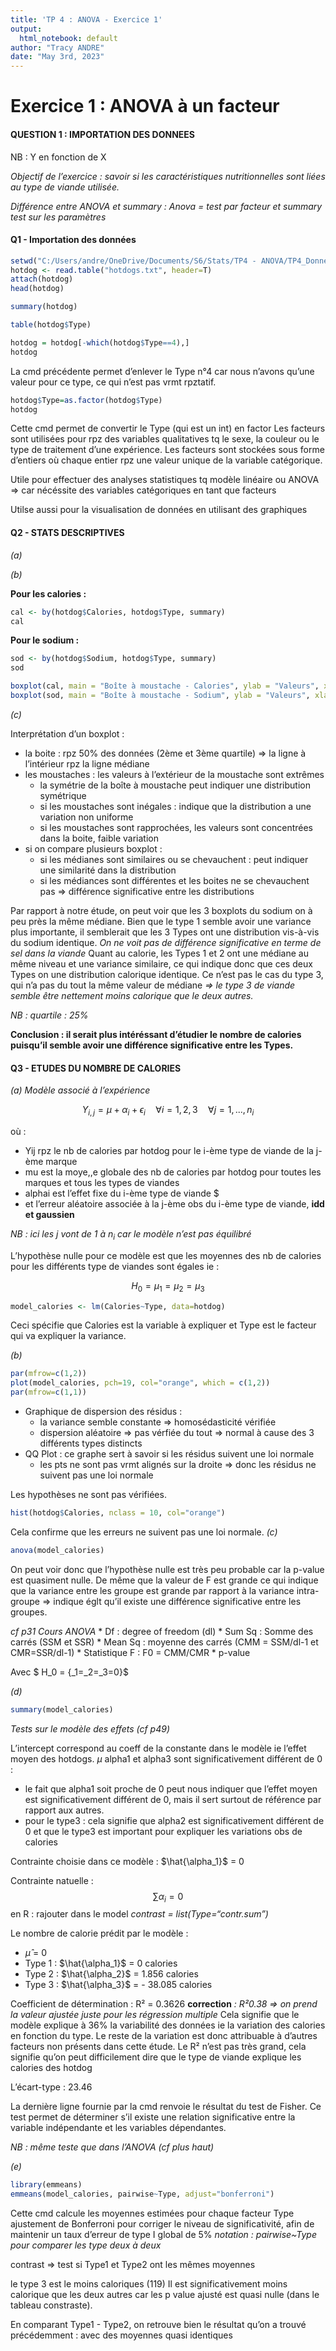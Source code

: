 ---
title: 'TP 4 : ANOVA - Exercice 1'
output:
  html_notebook: default
author: "Tracy ANDRE"
date: "May 3rd, 2023"
---


# Exercice 1 : ANOVA à un facteur

#### QUESTION 1 : IMPORTATION DES DONNEES

NB : Y en fonction de X 

*Objectif de l'exercice : savoir si les caractéristiques nutritionnelles sont liées au type de viande utilisée. *

\par 
*Différence entre ANOVA et summary : Anova = test par facteur et summary test sur les paramètres*


#### **Q1 - Importation des données**

```{r}
setwd("C:/Users/andre/OneDrive/Documents/S6/Stats/TP4 - ANOVA/TP4_Donnees")
hotdog <- read.table("hotdogs.txt", header=T)
attach(hotdog)
head(hotdog)
```


```{r}
summary(hotdog)
```

```{r}
table(hotdog$Type)
```

```{r}
hotdog = hotdog[-which(hotdog$Type==4),]
hotdog
```

La cmd précédente permet d'enlever le Type n°4 car nous n'avons qu'une valeur pour ce type, ce qui n'est pas vrmt rpztatif. 



```{r}
hotdog$Type=as.factor(hotdog$Type)
hotdog
```

Cette cmd permet de convertir le Type (qui est un int) en factor 
Les facteurs sont utilisées pour rpz des variables qualitatives tq le sexe, la couleur ou le type de traitement d'une expérience.
Les facteurs sont stockées sous forme d'entiers où chaque entier rpz une valeur unique de la variable catégorique. 

Utile pour effectuer des analyses statistiques tq modèle linéaire ou ANOVA => car nécéssite des variables catégoriques en tant que facteurs

Utilse aussi pour la visualisation de données en utilisant des graphiques


#### **Q2 - STATS DESCRIPTIVES**

*(a)*

*(b)*

 **Pour les calories : **
```{r}
cal <- by(hotdog$Calories, hotdog$Type, summary)
cal
```
  **Pour le sodium :**

```{r}
sod <- by(hotdog$Sodium, hotdog$Type, summary)
sod
```

```{r}
boxplot(cal, main = "Boîte à moustache - Calories", ylab = "Valeurs", xlab= "Type", col="orange")
boxplot(sod, main = "Boîte à moustache - Sodium", ylab = "Valeurs", xlab= "Type", col="red")
```

*(c)*

Interprétation d'un boxplot :

* la boite : rpz 50% des données  (2ème et 3ème quartile)
    => la ligne à l'intérieur rpz la ligne médiane
* les moustaches : les valeurs à l'extérieur de la moustache sont extrêmes
  + la symétrie de la boîte à moustache peut indiquer une distribution symétrique
  + si les moustaches sont inégales : indique que la distribution a une variation non uniforme
  + si les moustaches sont rapprochées, les valeurs sont concentrées dans la boite, faible variation 
* si on compare plusieurs boxplot : 
  + si les médianes sont similaires ou se chevauchent : peut indiquer une similarité dans la distribution
  + si les médiances sont différentes et les boites ne se chevauchent pas => différence significative entre les distributions

Par rapport à notre étude, on peut voir que les 3 boxplots du sodium on à peu près la même médiane. Bien que le type 1 semble avoir une variance plus importante, il semblerait que les 3 Types ont une distribution vis-à-vis du sodium identique.
*On ne voit pas de différence significative en terme de sel dans la viande*
Quant au calorie, les Types 1 et 2 ont une médiane au même niveau et une variance similaire, ce qui indique donc que ces deux Types on une distribution calorique identique. Ce n'est pas le cas du type 3, qui n'a pas du tout la même valeur de médiane *=> le type 3 de viande semble être nettement moins calorique que le deux autres.* 


*NB : quartile : 25%*

**Conclusion : il serait plus intéréssant d'étudier le nombre de calories puisqu'il semble avoir une différence significative entre les Types.**


#### **Q3 - ETUDES DU NOMBRE DE CALORIES**

*(a) Modèle associé à l'expérience*


$$ Y_{i,j} = \mu + \alpha_i + \epsilon_i \quad \forall i = 1,2,3 \quad  \forall j=1,...,n_i  $$

où  : 

* Yij rpz le nb de calories par hotdog pour le i-ème type de viande de la j-ème marque 
* mu est la moye,,e globale des nb de calories par hotdog pour toutes les marques et tous les types de viandes 
* alphai est l'effet fixe du i-ème type de viande $
* et l'erreur aléatoire associée à la j-ème obs du i-ème type de viande, **idd et gaussien**

*NB : ici les j vont de 1 à $n_i$ car le modèle n'est pas équilibré* 


L'hypothèse nulle pour ce modèle est que les moyennes des nb de calories pour les différents type de viandes sont égales ie : 

$$H_0 = \mu_1 = \mu_2 = \mu_3$$ 

```{r}
model_calories <- lm(Calories~Type, data=hotdog)
```
Ceci spécifie que Calories est la variable à expliquer et Type est le facteur qui va expliquer la variance.


*(b)*

```{r}
par(mfrow=c(1,2))
plot(model_calories, pch=19, col="orange", which = c(1,2))
par(mfrow=c(1,1))
```

* Graphique de dispersion des résidus : 
  + la variance semble constante => homosédasticité vérifiée
  + dispersion aléatoire => pas vérfiée du tout => normal à cause des 3 différents types distincts
* QQ Plot : ce graphe sert à savoir si les résidus suivent une loi normale
  + les pts ne sont pas vrmt alignés sur la droite => donc les résidus ne suivent pas une loi normale 
  
Les hypothèses ne sont pas vérifiées. 


```{r}
hist(hotdog$Calories, nclass = 10, col="orange")
```

Cela confirme que les erreurs ne suivent pas une loi normale.
*(c)*

```{r}
anova(model_calories)
```
On peut voir donc que l'hypothèse nulle est très peu probable car la p-value est quasiment nulle. De même que la valeur de F est grande ce qui indique que la variance entre les groupe est grande par rapport à la variance intra-groupe => indique églt qu'il existe une différence significative entre les groupes.


*cf p31 Cours ANOVA*
* Df : degree of freedom (dl)
* Sum Sq : Somme des carrés (SSM et SSR)
* Mean Sq : moyenne des carrés (CMM = SSM/dl-1 et CMR=SSR/dl-1)
* Statistique F : F0 = CMM/CMR
* p-value


Avec $ H_0 = \left\{\alpha_1=\alpha_2=\alpha_3=0\right\}$

*(d)*

```{r}
summary(model_calories)
```

*Tests sur le modèle des effets (cf p49)*

L'intercept correspond au coeff de la constante dans le modèle ie l'effet moyen des hotdogs. $\mu$
alpha1 et alpha3 sont significativement différent de 0 : 

+ le fait que alpha1 soit proche de 0 peut nous indiquer que l'effet moyen est significativement différent de 0, mais il sert surtout de référence par rapport aux autres.
+ pour le type3 : cela signifie que alpha2 est significativement différent de 0 et que le type3 est important pour expliquer les variations obs de calories 

Contrainte choisie dans ce modèle : $\hat{\alpha_1}$ = 0 

Contrainte natuelle :$$\sum{\alpha_i} = 0 $$
en R : rajouter dans le model *contrast = list(Type="contr.sum")*

Le nombre de calorie prédit par le modèle : 

* $\hat{\mu}$ = 0 
* Type 1 : $\hat{\alpha_1}$ = 0 calories
* Type 2 : $\hat{\alpha_2}$ = 1.856  calories
* Type 3 : $\hat{\alpha_3}$ = - 38.085 calories


Coefficient de détermination : R² = 0.3626 **correction** *: R²0.38 => on prend la valeur ajustée juste pour les régression multiple*
Cela signifie que le modèle explique à 36% la variabilité des données ie la variation des calories en fonction du type. 
Le reste de la variation est donc attribuable à d'autres facteurs non présents dans cette étude. 
Le R² n'est pas très grand, cela signifie qu'on peut difficilement dire que le type de viande explique les calories des hotdog

L'écart-type : 23.46

La dernière ligne fournie par la cmd renvoie le résultat du test de Fisher. Ce test permet de déterminer s'il existe une relation significative entre la variable indépendante et les variables dépendantes.

*NB : même teste que dans l'ANOVA (cf plus haut)*


*(e)*

```{r}
library(emmeans)
emmeans(model_calories, pairwise~Type, adjust="bonferroni")
```
Cette cmd calcule les moyennes estimées pour chaque facteur Type
\par
ajustement de Bonferroni pour corriger le niveau de significativité, afin de maintenir un taux d'erreur de type I global de 5%
\par 
*notation : pairwise~Type pour comparer les type deux à deux*
\par 
contrast => test si Type1 et Type2 ont les mêmes moyennes

le type 3 est le moins caloriques (119)
\par Il est significativement moins calorique que les deux autres car les p value ajusté est quasi nulle (dans le tableau constraste). \par
En comparant Type1 - Type2, on retrouve bien le résultat qu'on a trouvé précédemment : avec des moyennes quasi identiques 


